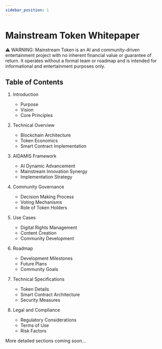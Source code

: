 ```yaml
---
sidebar_position: 1
---
```


# Mainstream Token Whitepaper

⚠️ WARNING: Mainstream Token is an AI and community-driven entertainment project with no inherent financial value or guarantee of return. It operates without a formal team or roadmap and is intended for informational and entertainment purposes only.

## Table of Contents

1. Introduction
   - Purpose
   - Vision
   - Core Principles

2. Technical Overview
   - Blockchain Architecture
   - Token Economics
   - Smart Contract Implementation

3. AIDAMIS Framework
   - AI Dynamic Advancement
   - Mainstream Innovation Synergy
   - Implementation Strategy

4. Community Governance
   - Decision Making Process
   - Voting Mechanisms
   - Role of Token Holders

5. Use Cases
   - Digital Rights Management
   - Content Creation
   - Community Development

6. Roadmap
   - Development Milestones
   - Future Plans
   - Community Goals

7. Technical Specifications
   - Token Details
   - Smart Contract Architecture
   - Security Measures

8. Legal and Compliance
   - Regulatory Considerations
   - Terms of Use
   - Risk Factors

More detailed sections coming soon...
